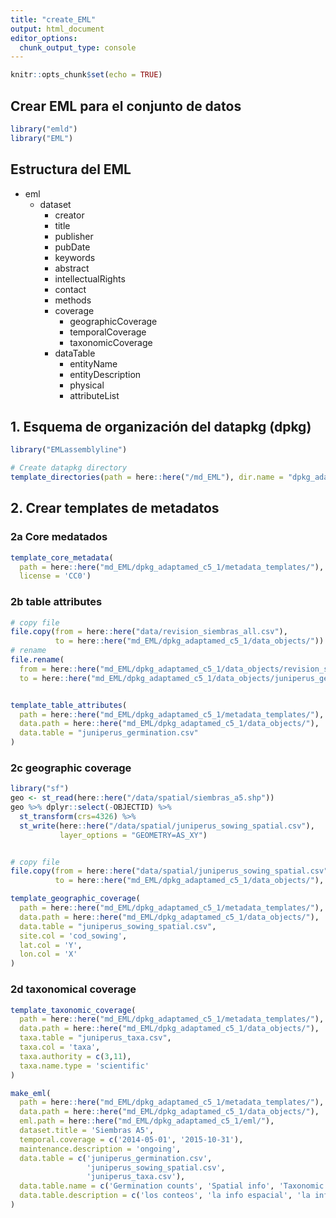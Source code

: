```yaml
---
title: "create_EML"
output: html_document
editor_options: 
  chunk_output_type: console
---
```


```r
knitr::opts_chunk$set(echo = TRUE)
```

## Crear EML para el conjunto de datos 

```r
library("emld")
library("EML")
```

## Estructura del EML

- eml
  - dataset
    - creator
    - title
    - publisher
    - pubDate
    - keywords
    - abstract 
    - intellectualRights
    - contact
    - methods
    - coverage
      - geographicCoverage
      - temporalCoverage
      - taxonomicCoverage
    - dataTable
      - entityName
      - entityDescription
      - physical
      - attributeList


## 1. Esquema de organización del datapkg (dpkg)

```r
library("EMLassemblyline")

# Create datapkg directory
template_directories(path = here::here("/md_EML"), dir.name = "dpkg_adaptamed_c5_1")

```

## 2. Crear templates de metadatos
### 2a Core medatados 

```r
template_core_metadata(
  path = here::here("md_EML/dpkg_adaptamed_c5_1/metadata_templates/"),
  license = 'CC0')
```

### 2b table attributes
```r
# copy file 
file.copy(from = here::here("data/revision_siembras_all.csv"), 
          to = here::here("md_EML/dpkg_adaptamed_c5_1/data_objects/"))
# rename 
file.rename(
  from = here::here("md_EML/dpkg_adaptamed_c5_1/data_objects/revision_siembras_all.csv"),
  to = here::here("md_EML/dpkg_adaptamed_c5_1/data_objects/juniperus_germination.csv"))


template_table_attributes(
  path = here::here("md_EML/dpkg_adaptamed_c5_1/metadata_templates/"),
  data.path = here::here("md_EML/dpkg_adaptamed_c5_1/data_objects/"),
  data.table = "juniperus_germination.csv"
)

```

### 2c geographic coverage
```r

library("sf")
geo <- st_read(here::here("/data/spatial/siembras_a5.shp"))
geo %>% dplyr::select(-OBJECTID) %>% 
  st_transform(crs=4326) %>% 
  st_write(here::here("/data/spatial/juniperus_sowing_spatial.csv"), 
           layer_options = "GEOMETRY=AS_XY")


# copy file 
file.copy(from = here::here("data/spatial/juniperus_sowing_spatial.csv"), 
          to = here::here("md_EML/dpkg_adaptamed_c5_1/data_objects/"), overwrite = TRUE)
```

```r
template_geographic_coverage(
  path = here::here("md_EML/dpkg_adaptamed_c5_1/metadata_templates/"),
  data.path = here::here("md_EML/dpkg_adaptamed_c5_1/data_objects/"),
  data.table = "juniperus_sowing_spatial.csv",
  site.col = 'cod_sowing',
  lat.col = 'Y',
  lon.col = 'X'
)
```


### 2d taxonomical coverage

```r
template_taxonomic_coverage(
  path = here::here("md_EML/dpkg_adaptamed_c5_1/metadata_templates/"),
  data.path = here::here("md_EML/dpkg_adaptamed_c5_1/data_objects/"),
  taxa.table = "juniperus_taxa.csv",
  taxa.col = 'taxa',
  taxa.authority = c(3,11),
  taxa.name.type = 'scientific'
)
```


```r
make_eml(
  path = here::here("md_EML/dpkg_adaptamed_c5_1/metadata_templates/"),
  data.path = here::here("md_EML/dpkg_adaptamed_c5_1/data_objects/"),
  eml.path = here::here("md_EML/dpkg_adaptamed_c5_1/eml/"),
  dataset.title = 'Siembras A5',
  temporal.coverage = c('2014-05-01', '2015-10-31'),
  maintenance.description = 'ongoing',
  data.table = c('juniperus_germination.csv',
                 'juniperus_sowing_spatial.csv', 
                 'juniperus_taxa.csv'),
  data.table.name = c('Germination counts', 'Spatial info', 'Taxonomic info'),
  data.table.description = c('los conteos', 'la info espacial', 'la info taxo')
)
```

